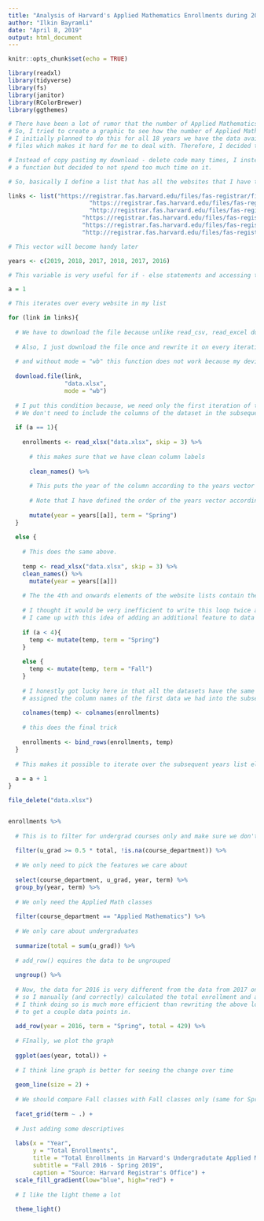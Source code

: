 ```yaml
---
title: "Analysis of Harvard's Applied Mathematics Enrollments during 2016 - 2019"
author: "Ilkin Bayramli"
date: "April 8, 2019"
output: html_document
---
```


```r
knitr::opts_chunk$set(echo = TRUE)
```

```r
library(readxl)
library(tidyverse)
library(fs)
library(janitor)
library(RColorBrewer)
library(ggthemes)

# There have been a lot of rumor that the number of Applied Mathematics concentrators has risen dramatically over the past couple years.
# So, I tried to create a graphic to see how the number of Applied Mathematics concentrators has changed over time in Harvard.
# I initially planned to do this for all 18 years we have the data available for, but then, I noticed that the data untill 2016 is stored in PDF 
# files which makes it hard for me to deal with. Therefore, I decided to go with the data I have available in xslx format, from 2016 to 2019.

# Instead of copy pasting my download - delete code many times, I instead wrote a loop that automate that process. I could have modified that into
# a function but decided to not spend too much time on it.

# So, basically I define a list that has all the websites that I have to later pass into my loop

links <- list("https://registrar.fas.harvard.edu/files/fas-registrar/files/class_enrollment_summary_by_term_3.22.19.xlsx",
                       "https://registrar.fas.harvard.edu/files/fas-registrar/files/class_enrollment_summary_by_term_03.06.18.xlsx",
                       "http://registrar.fas.harvard.edu/files/fas-registrar/files/class_enrollment_summary_by_term_2017_03_07_final_0.xlsx",
                     "https://registrar.fas.harvard.edu/files/fas-registrar/files/class_enrollment_summary_by_term_10.24.18.xlsx",
                     "https://registrar.fas.harvard.edu/files/fas-registrar/files/class_enrollment_summary_by_term_10.20.17.xlsx",
                     "http://registrar.fas.harvard.edu/files/fas-registrar/files/copy_of_class_enrollment_summary_by_term_10.06.2016.xlsx")

# This vector will become handy later

years <- c(2019, 2018, 2017, 2018, 2017, 2016)

# This variable is very useful for if - else statements and accessing the `years` vector

a = 1

# This iterates over every website in my list

for (link in links){
  
  # We have to download the file because unlike read_csv, read_excel does not support online reading feature
  
  # Also, I just download the file once and rewrite it on every iteration of my loop
  
  # and without mode = "wb" this function does not work because my device is windows
  
  download.file(link, 
                "data.xlsx",
                mode = "wb")
  
  # I put this condition because, we need only the first iteration of the loop to have our columns. 
  # We don't need to include the columns of the dataset in the subsequent datasets, as we will perform row binding.
  
  if (a == 1){
    
    enrollments <- read_xlsx("data.xlsx", skip = 3) %>% 
      
      # this makes sure that we have clean column labels
      
      clean_names() %>% 
      
      # This puts the year of the column according to the years vector I have defined above
      
      # Note that I have defined the order of the years vector according to the order of links I have
      
      mutate(year = years[[a]], term = "Spring")
  }
  
  else {
    
    # This does the same above. 
    
    temp <- read_xlsx("data.xlsx", skip = 3) %>% 
    clean_names() %>%
      mutate(year = years[[a]])
    
    # The the 4th and onwards elements of the website lists contain the fall courses
    
    # I thought it would be very inefficient to write this loop twice and then bind it, so
    # I came up with this idea of adding an additional feature to data and order the websites list accordingly
    
    if (a < 4){
      temp <- mutate(temp, term = "Spring")
    }
    
    else {
      temp <- mutate(temp, term = "Fall")
    }
    
    # I honestly got lucky here in that all the datasets have the same variables in the same order, so I just went ahead and 
    # assigned the column names of the first data we had into the subsequent ones to make the row-binding possible
    
    colnames(temp) <- colnames(enrollments)
    
    # this does the final trick
    
    enrollments <- bind_rows(enrollments, temp)
  }
  
  # This makes it possible to iterate over the subsequent years list elements
  
  a = a + 1
}

file_delete("data.xlsx")


enrollments %>% 
  
  # This is to filter for undergrad courses only and make sure we don't have NA values for course deparments
  
  filter(u_grad >= 0.5 * total, !is.na(course_department)) %>% 
  
  # We only need to pick the features we care about
  
  select(course_department, u_grad, year, term) %>% 
  group_by(year, term) %>% 
  
  # We only need the Applied Math classes
  
  filter(course_department == "Applied Mathematics") %>% 
  
  # We only care about undergraduates
  
  summarize(total = sum(u_grad)) %>%
  
  # add_row() equires the data to be ungrouped
  
  ungroup() %>% 
  
  # Now, the data for 2016 is very different from the data from 2017 onwards,
  # so I manually (and correctly) calculated the total enrollment and added to the data.
  # I think doing so is much more efficient than rewriting the above loop I have
  # to get a couple data points in.
  
  add_row(year = 2016, term = "Spring", total = 429) %>%
  
  # FInally, we plot the graph
  
  ggplot(aes(year, total)) +
  
  # I think line graph is better for seeing the change over time
  
  geom_line(size = 2) +
  
  # We should compare Fall classes with Fall classes only (same for Spring classes)
  
  facet_grid(term ~ .) +
  
  # Just adding some descriptives
  
  labs(x = "Year",
       y = "Total Enrollments", 
       title = "Total Enrollments in Harvard's Undergradutate Applied Mathematics Classes by \nSemester and Year",
       subtitle = "Fall 2016 - Spring 2019",
       caption = "Source: Harvard Registrar's Office") +
  scale_fill_gradient(low="blue", high="red") +
  
  # I like the light theme a lot
  
  theme_light()
  



```

